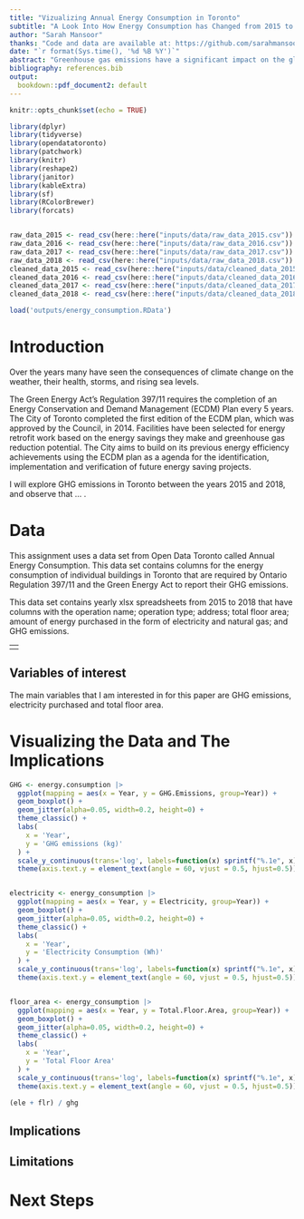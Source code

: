 ```yaml
---
title: "Vizualizing Annual Energy Consumption in Toronto"
subtitle: "A Look Into How Energy Consumption has Changed from 2015 to 2018 "
author: "Sarah Mansoor"
thanks: "Code and data are available at: https://github.com/sarahmansoorr/telling_stories"
date: "`r format(Sys.time(), '%d %B %Y')`"
abstract: "Greenhouse gas emissions have a significant impact on the global climate and are a key factor in climate change. This paper aims to examine the greenhouse gas emissions in Toronto and their change between the years 2011 and 2018. I examine the data ... ."
bibliography: references.bib
output:
  bookdown::pdf_document2: default
---
```


```r
knitr::opts_chunk$set(echo = TRUE)

library(dplyr)
library(tidyverse)
library(opendatatoronto)
library(patchwork)
library(knitr)
library(reshape2)
library(janitor)
library(kableExtra)
library(sf)
library(RColorBrewer)
library(forcats)


raw_data_2015 <- read_csv(here::here("inputs/data/raw_data_2015.csv"))
raw_data_2016 <- read_csv(here::here("inputs/data/raw_data_2016.csv"))
raw_data_2017 <- read_csv(here::here("inputs/data/raw_data_2017.csv"))
raw_data_2018 <- read_csv(here::here("inputs/data/raw_data_2018.csv"))
cleaned_data_2015 <- read_csv(here::here("inputs/data/cleaned_data_2015.csv"))
cleaned_data_2016 <- read_csv(here::here("inputs/data/cleaned_data_2016.csv"))
cleaned_data_2017 <- read_csv(here::here("inputs/data/cleaned_data_2017.csv"))
cleaned_data_2018 <- read_csv(here::here("inputs/data/cleaned_data_2018.csv"))

load('outputs/energy_consumption.RData')

```

# Introduction

Over the years many have seen the consequences of climate change on the weather, their health, storms, and rising sea levels.

The Green Energy Act's Regulation 397/11 requires the completion of an Energy Conservation and Demand Management (ECDM) Plan every 5 years. The City of Toronto completed the first edition of the ECDM plan, which was approved by the Council, in 2014. Facilities have been selected for energy retrofit work based on the energy savings they make and greenhouse gas reduction potential. The City aims to build on its previous energy efficiency achievements using the ECDM plan as a agenda for the identification, implementation and verification of future energy saving projects.

I will explore GHG emissions in Toronto between the years 2015 and 2018, and observe that ... .

\pagebreak

# Data

This assignment uses a data set from Open Data Toronto called Annual Energy Consumption. This data set contains columns for the energy consumption of individual buildings in Toronto that are required by Ontario Regulation 397/11 and the Green Energy Act to report their GHG emissions.

This data set contains yearly xlsx spreadsheets from
2015 to 2018 that have columns with the operation name; operation type; address; total floor area; amount of energy purchased in the form of electricity and natural gas; and GHG emissions.

|     |
|-----|
|     |

## Variables of interest

The main variables that I am interested in for this paper are GHG emissions, electricity purchased and total floor area.

# Visualizing the Data and The Implications

```r
GHG <- energy.consumption |>
  ggplot(mapping = aes(x = Year, y = GHG.Emissions, group=Year)) +
  geom_boxplot() +
  geom_jitter(alpha=0.05, width=0.2, height=0) +
  theme_classic() +
  labs(
    x = 'Year',
    y = 'GHG emissions (kg)'
  ) +
  scale_y_continuous(trans='log', labels=function(x) sprintf("%.1e", x)) +
  theme(axis.text.y = element_text(angle = 60, vjust = 0.5, hjust=0.5))


electricity <- energy_consumption |>
  ggplot(mapping = aes(x = Year, y = Electricity, group=Year)) +
  geom_boxplot() +
  geom_jitter(alpha=0.05, width=0.2, height=0) +
  theme_classic() +
  labs(
    x = 'Year',
    y = 'Electricity Consumption (Wh)'
  ) +
  scale_y_continuous(trans='log', labels=function(x) sprintf("%.1e", x)) +
  theme(axis.text.y = element_text(angle = 60, vjust = 0.5, hjust=0.5))


floor_area <- energy_consumption |>
  ggplot(mapping = aes(x = Year, y = Total.Floor.Area, group=Year)) +
  geom_boxplot() +
  geom_jitter(alpha=0.05, width=0.2, height=0) +
  theme_classic() +
  labs(
    x = 'Year',
    y = 'Total Floor Area'
  ) +
  scale_y_continuous(trans='log', labels=function(x) sprintf("%.1e", x)) +
  theme(axis.text.y = element_text(angle = 60, vjust = 0.5, hjust=0.5))

(ele + flr) / ghg

```

## Implications

## **Limitations**

# Next Steps
